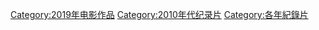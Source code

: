 [[Category:2019年电影作品|Category:2019年电影作品]]
[[Category:2010年代纪录片|Category:2010年代纪录片]]
[[Category:各年紀錄片|Category:各年紀錄片]]
{{CatAutoTOC}}